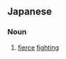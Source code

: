 ==Japanese==
{{ja-kanjitab|激|闘}}

===Noun===
{{ja-noun|k|hira=げきとう|rom=gekitō|hidx=けきとう'}}

# [[fierce]] [[fighting]]